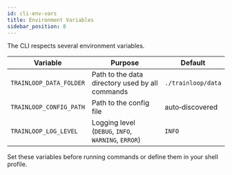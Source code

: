 ```yaml
---
id: cli-env-vars
title: Environment Variables
sidebar_position: 8
---
```


The CLI respects several environment variables.

| Variable | Purpose | Default |
| --- | --- | --- |
| `TRAINLOOP_DATA_FOLDER` | Path to the data directory used by all commands | `./trainloop/data` |
| `TRAINLOOP_CONFIG_PATH` | Path to the config file | auto‑discovered |
| `TRAINLOOP_LOG_LEVEL` | Logging level (`DEBUG`, `INFO`, `WARNING`, `ERROR`) | `INFO` |

Set these variables before running commands or define them in your shell profile.
